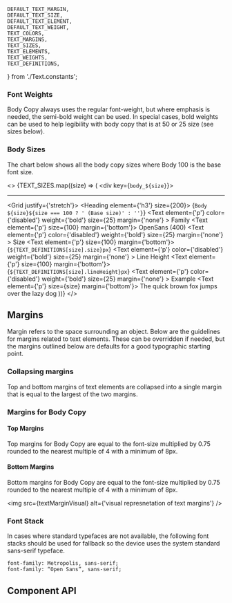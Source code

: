 

    DEFAULT_TEXT_MARGIN,
    DEFAULT_TEXT_SIZE,
    DEFAULT_TEXT_ELEMENT,
    DEFAULT_TEXT_WEIGHT,
    TEXT_COLORS,
    TEXT_MARGINS,
    TEXT_SIZES,
    TEXT_ELEMENTS,
    TEXT_WEIGHTS,
    TEXT_DEFINITIONS,
} from './Text.constants';

<Meta component={Text} title="Components/Text" />

<Title>Text</Title>

### Font Weights

Body Copy always uses the regular font-weight, but where emphasis is needed, the semi-bold weight can be used. In
special cases, bold weights can be used to help legibility with body copy that is at 50 or 25 size (see sizes below).

### Body Sizes

The chart below shows all the body copy sizes where Body 100 is the base font size.

<>
    {TEXT_SIZES.map((size) => (
        <div key={`body_${size}`}>
            <hr />
            <Grid justify={'stretch'}>
                <Grid row>
                    <Heading element={'h3'} size={200}>
                        {`Body ${size}${size === 100 ? ' (Base size)' : ''}`}
                    </Heading>
                </Grid>
                <Grid row>
                    <Grid flex={3}>
                        <Text
                            element={'p'}
                            color={'disabled'}
                            weight={'bold'}
                            size={25}
                            margin={'none'}
                        >
                            Family
                        </Text>
                        <Text element={'p'} size={100} margin={'bottom'}>
                            OpenSans (400)
                        </Text>
                    </Grid>
                    <Grid flex={2}>
                        <Text
                            element={'p'}
                            color={'disabled'}
                            weight={'bold'}
                            size={25}
                            margin={'none'}
                        >
                            Size
                        </Text>
                        <Text element={'p'} size={100} margin={'bottom'}>
                            {`${TEXT_DEFINITIONS[size].size}px`}
                        </Text>
                    </Grid>
                    <Grid flex={2}>
                        <Text
                            element={'p'}
                            color={'disabled'}
                            weight={'bold'}
                            size={25}
                            margin={'none'}
                        >
                            Line Height
                        </Text>
                        <Text element={'p'} size={100} margin={'bottom'}>
                            {`${TEXT_DEFINITIONS[size].lineHeight}px`}
                        </Text>
                    </Grid>
                    <Grid flex={6}>
                        <Text
                            element={'p'}
                            color={'disabled'}
                            weight={'bold'}
                            size={25}
                            margin={'none'}
                        >
                            Example
                        </Text>
                        <Text element={'p'} size={size} margin={'bottom'}>
                            The quick brown fox jumps over the lazy dog
                        </Text>
                    </Grid>
                </Grid>
            </Grid>
        </div>
    ))}
</>

## Margins

Margin refers to the space surrounding an object. Below are the guidelines for margins related to text elements. These
can be overridden if needed, but the margins outlined below are defaults for a good typographic starting point.

### Collapsing margins

Top and bottom margins of text elements are collapsed into a single margin that is equal to the largest of the two
margins.

### Margins for Body Copy

#### Top Margins

Top margins for Body Copy are equal to the font-size multiplied by 0.75 rounded to the nearest multiple of 4 with a minimum of 8px.

#### Bottom Margins

Bottom margins for Body Copy are equal to the font-size multiplied by 0.75 rounded to the nearest multiple of 4 with a minimum of 8px.

<img src={textMarginVisual} alt={'visual represnetation of text margins'} />

### Font Stack

In cases where standard typefaces are not available, the following font stacks should be used for fallback so the device uses the system standard sans-serif typeface.

```
font-family: Metropolis, sans-serif;
font-family: “Open Sans”, sans-serif;
```

## Component API

<ArgsTable of={Text} />

<Canvas hidden>
    <Story
        name="Default"
        args={{
            text: 'Lorem Ipsum Dolor',
            element: DEFAULT_TEXT_ELEMENT,
            size: DEFAULT_TEXT_SIZE,
            weight: DEFAULT_TEXT_WEIGHT,
            margin: DEFAULT_TEXT_MARGIN,
        }}
        argTypes={{
            size: { options: TEXT_SIZES, control: { type: 'select' } },
            element: { options: TEXT_ELEMENTS, control: { type: 'select' } },
            weight: { options: TEXT_WEIGHTS, control: { type: 'radio' } },
            margin: { options: TEXT_MARGINS, control: { type: 'radio' } },
            color: { options: TEXT_COLORS, control: { type: 'radio' } },
            inheritLineHeight: { control: { type: 'boolean' } },
            ...Utils.hideComponentProperties(['className']),
        }}
    >
        {(args) => {
            const { text } = args;
            return <Text {...args}>{text}</Text>;
        }}
    </Story>
</Canvas>
